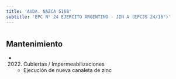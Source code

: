 ```yaml
---
title: 'AVDA. NAZCA 5168'
subtitle: 'EPC N° 24 EJERCITO ARGENTINO - JIN A (EPCJS 24/16°)'
---
```


#


## Mantenimiento

*  (2022) Cubiertas / Impermeabilizaciones 
    + Ejecución de nueva canaleta de zinc



